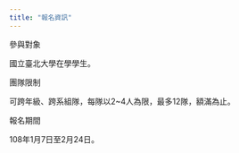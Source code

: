 ```yaml
---
title: "報名資訊"
---
```


       
參與對象

國立臺北大學在學學生。

團隊限制

可跨年級、跨系組隊，每隊以2~4人為限，最多12隊，額滿為止。 

報名期間

108年1月7日至2月24日。 